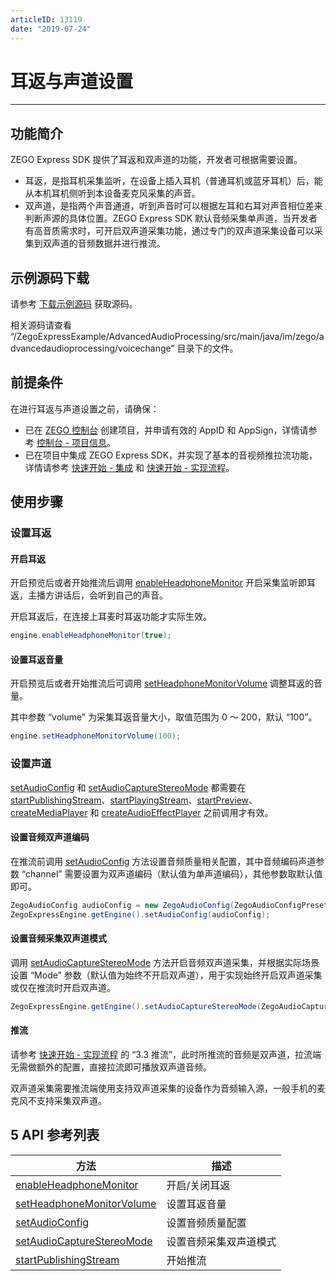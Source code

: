 ```yaml
---
articleID: 13119
date: "2019-07-24"
---
```


# 耳返与声道设置

- - -

## 功能简介

ZEGO Express SDK 提供了耳返和双声道的功能，开发者可根据需要设置。

- 耳返，是指耳机采集监听，在设备上插入耳机（普通耳机或蓝牙耳机）后，能从本机耳机侧听到本设备麦克风采集的声音。
- 双声道，是指两个声音通道，听到声音时可以根据左耳和右耳对声音相位差来判断声源的具体位置。ZEGO Express SDK 默认音频采集单声道，当开发者有高音质需求时，可开启双声道采集功能，通过专门的双声道采集设备可以采集到双声道的音频数据并进行推流。

## 示例源码下载

请参考 [下载示例源码](!DownloadDemo/DownloadDemo) 获取源码。

相关源码请查看 “/ZegoExpressExample/AdvancedAudioProcessing/src/main/java/im/zego/advancedaudioprocessing/voicechange” 目录下的文件。

## 前提条件

在进行耳返与声道设置之前，请确保：

- 已在 [ZEGO 控制台](https://console.zego.im) 创建项目，并申请有效的 AppID 和 AppSign，详情请参考 [控制台 - 项目信息](/console/project-info)。
- 已在项目中集成 ZEGO Express SDK，并实现了基本的音视频推拉流功能，详情请参考 [快速开始 - 集成](!Integration/SDK_Integration) 和 [快速开始 - 实现流程](!Integration/Solution_Implementation)。



## 使用步骤

### 设置耳返

#### 开启耳返

开启预览后或者开始推流后调用 [enableHeadphoneMonitor](@enableHeadphoneMonitor) 开启采集监听即耳返，主播方讲话后，会听到自己的声音。

<Note title="说明">


开启耳返后，在连接上耳麦时耳返功能才实际生效。

</Note>




```java
engine.enableHeadphoneMonitor(true);
```

#### 设置耳返音量

开启预览后或者开始推流后可调用 [setHeadphoneMonitorVolume](@setHeadphoneMonitorVolume) 调整耳返的音量。

其中参数 “volume” 为采集耳返音量大小，取值范围为 0 ～ 200，默认 “100”。

```java
engine.setHeadphoneMonitorVolume(100);
```

### 设置声道

<Warning title="注意">


[setAudioConfig](@setAudioConfig) 和 [setAudioCaptureStereoMode](@setAudioCaptureStereoMode) 都需要在 [startPublishingStream](@startPublishingStream)、[startPlayingStream](@startPlayingStream)、[startPreview](@startPreview)、[createMediaPlayer](@createMediaPlayer) 和 [createAudioEffectPlayer](@createAudioEffectPlayer) 之前调用才有效。

</Warning>



#### 设置音频双声道编码

在推流前调用 [setAudioConfig](@setAudioConfig) 方法设置音频质量相关配置，其中音频编码声道参数 “channel” 需要设置为双声道编码（默认值为单声道编码），其他参数取默认值即可。

```java
ZegoAudioConfig audioConfig = new ZegoAudioConfig(ZegoAudioConfigPreset.HIGH_QUALITY_STEREO));
ZegoExpressEngine.getEngine().setAudioConfig(audioConfig);
```

#### 设置音频采集双声道模式

调用 [setAudioCaptureStereoMode](@setAudioCaptureStereoMode) 方法开启音频双声道采集，并根据实际场景设置 “Mode” 参数（默认值为始终不开启双声道），用于实现始终开启双声道采集或仅在推流时开启双声道。

```java
ZegoExpressEngine.getEngine().setAudioCaptureStereoMode(ZegoAudioCaptureStereoMode.ALWAYS);
```

#### 推流

请参考 [快速开始 - 实现流程](!Integration/Solution_Implementation#3_3) 的 “3.3 推流”，此时所推流的音频是双声道，拉流端无需做额外的配置，直接拉流即可播放双声道音频。

<Note title="说明">


双声道采集需要推流端使用支持双声道采集的设备作为音频输入源，一般手机的麦克风不支持采集双声道。

</Note>




## 5 API 参考列表

| 方法 | 描述 |
|-------|--------|
| [enableHeadphoneMonitor ](@enableHeadphoneMonitor) | 开启/关闭耳返 |
| [setHeadphoneMonitorVolume ](@setHeadphoneMonitorVolume) | 设置耳返音量 |
| [setAudioConfig](@setAudioConfig) | 设置音频质量配置 |
| [setAudioCaptureStereoMode](@setAudioCaptureStereoMode) | 设置音频采集双声道模式 |
| [startPublishingStream ](@startPublishingStream) | 开始推流 |
